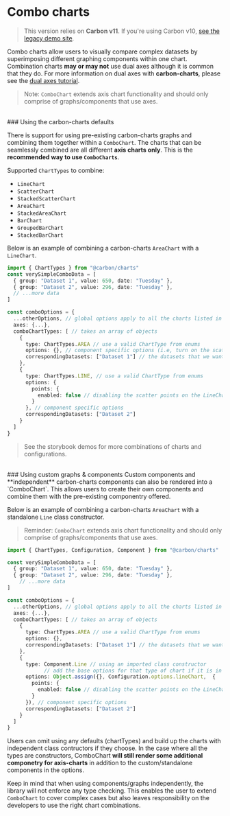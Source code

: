 
<Meta title="Docs/Tutorials/Combo charts" />

# Combo charts
> This version relies on <b>Carbon v11</b>. If you're using Carbon v10, <a href="https://carbon-charts-0x.netlify.app" target="_blank" rel="noreferrer">see the legacy demo site</a>.

Combo charts allow users to visually compare complex datasets by superimposing different graphing components within one chart.
Combination charts **may or may not** use dual axes although it is common that they do. For more information on dual axes with **carbon-charts**, please see the [dual axes tutorial](/?path=/story/docs-tutorials--dual-axes-charts).

> Note: `ComboChart` extends axis chart functionality and should only comprise of graphs/components that use axes.

<br/>
### Using the carbon-charts defaults

There is support for using pre-existing carbon-charts graphs and combining them together within a `ComboChart`.
The charts that can be seamlessly combined are all different **axis charts only**. This is the **recommended way to use `ComboCharts`**.

Supported `ChartTypes` to combine:
- `LineChart`
- `ScatterChart`
- `StackedScatterChart`
- `AreaChart`
- `StackedAreaChart`
- `BarChart`
- `GroupedBarChart`
- `StackedBarChart`

Below is an example of combining a carbon-charts `AreaChart` with a `LineChart`.

```ts
import { ChartTypes } from "@carbon/charts"
const verySimpleComboData = [
  { group: "Dataset 1", value: 650, date: "Tuesday" },
  { group: "Dataset 2", value: 296, date: "Tuesday" },
  // ...more data
]

const comboOptions = {
  ...otherOptions, // global options apply to all the charts listed in chartTypes (where relevant)
  axes: {...},
  comboChartTypes: [ // takes an array of objects
    {
      type: ChartTypes.AREA // use a valid ChartType from enums
      options: {}, // component specific options (i.e, turn on the scatter points, adjust scatter radius)
      correspondingDatasets: ["Dataset 1"] // the datasets that we want to map with this type of chart
    },
    {
      type: ChartTypes.LINE, // use a valid ChartType from enums
      options: {
        points: {
          enabled: false // disabling the scatter points on the LineChart here won't affect the points in the AreaChart
        }
      }, // component specific options
      correspondingDatasets: ["Dataset 2"]
    }
  ]
}
```
> See the storybook demos for more combinations of charts and configurations.

<br/>
### Using custom graphs & components
Custom components and **independent** carbon-charts components can also be rendered into a `ComboChart`. This allows
users to create their own components and combine them with the pre-existing componentry offered.

Below is an example of combining a carbon-charts `AreaChart` with a standalone `Line` class constructor.

> Reminder: `ComboChart` extends axis chart functionality and should only comprise of graphs/components that use axes.

```ts
import { ChartTypes, Configuration, Component } from "@carbon/charts"

const verySimpleComboData = [
  { group: "Dataset 1", value: 650, date: "Tuesday" },
  { group: "Dataset 2", value: 296, date: "Tuesday" },
	// ...more data
]

const comboOptions = {
  ...otherOptions, // global options apply to all the charts listed in chartTypes (where relevant)
  axes: {...},
  comboChartTypes: [ // takes an array of objects
    {
      type: ChartTypes.AREA // use a valid ChartType from enums
      options: {},
      correspondingDatasets: ["Dataset 1"] // the datasets that we want to map with this type of chart
    },
    {
      type: Component.Line // using an imported class constructor
			// add the base options for that type of chart if it is in the carbon-charts library and any additional configurations needed
      options: Object.assign({}, Configuration.options.lineChart,  {
        points: {
          enabled: false // disabling the scatter points on the LineChart here won't affect the points in the AreaChart
        }
      }), // component specific options
      correspondingDatasets: ["Dataset 2"]
    }
  ]
}
```

Users can omit using any defaults (chartTypes) and build up the charts with independent class contructors if they choose. In the case where all the types are constructors,
ComboChart **will still render some additional componetry for axis-charts** in addition to the custom/standalone components in the options.

Keep in mind that when using components/graphs independently, the library will not enforce any type checking.
This enables the user to extend `ComboChart` to cover complex cases but also leaves responsibility on the developers to use the right chart combinations.